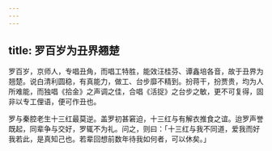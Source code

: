 ```yaml
---
---
---
```

title: 罗百岁为丑界翘楚
---



罗百岁，京师人，专唱丑角，而唱工特胜，能效汪桂芬、谭鑫培各音，故于丑界为翘楚。说白清利圆稳，有真能力，做工、台步靡不精到。扮蒋干，扮贾贵，均为人所难能，而独唱《拾金》之声调之佳，合唱《活捉》之台步之敏，更不可复得，固非以专工俚语，便可作丑也。

罗与秦腔老生十三红最莫逆。盖罗初甚窘迫，十三红与有解衣推食之谊。迨罗声誉既起，同辈争与交好，罗辄不为礼。问之，则曰：「十三红与我不同道，爱我而好我若此，是真知己也。若辈回想前数年待我如何者，可以休矣。」